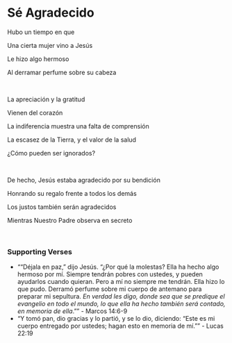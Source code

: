 # Sé Agradecido

Hubo un tiempo en que

Una cierta mujer vino a Jesús

Le hizo algo hermoso

Al derramar perfume sobre su cabeza

<br />

La apreciación y la gratitud

Vienen del corazón

La indiferencia muestra una falta de comprensión

La escasez de la Tierra, y el valor de la salud

¿Cómo pueden ser ignorados?

<p></p>

<br />

De hecho, Jesús estaba agradecido por su bendición

Honrando su regalo frente a todos los demás

Los justos también serán agradecidos

Mientras Nuestro Padre observa en secreto

<br />

### Supporting Verses

- ““Déjala en paz,” dijo Jesús. “¿Por qué la molestas? Ella ha hecho algo hermoso por mí. Siempre tendrán pobres con ustedes, y pueden ayudarlos cuando quieran. Pero a mí no siempre me tendrán. Ella hizo lo que pudo. Derramó perfume sobre mi cuerpo de antemano para preparar mi sepultura. *En verdad les digo, donde sea que se predique el evangelio en todo el mundo, lo que ella ha hecho también será contado, en memoria de ella*.”” - Marcos 14:6-9
- “Y tomó pan, dio gracias y lo partió, y se lo dio, diciendo: “Este es mi cuerpo entregado por ustedes; hagan esto en memoria de mí.”” - Lucas 22:19